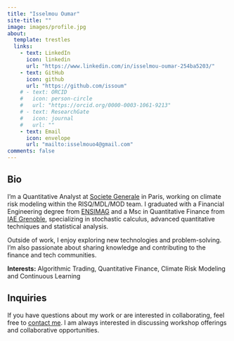 ---
title: "Isselmou Oumar"
site-title: ""
image: images/profile.jpg
about:
  template: trestles
  links:
    - text: LinkedIn
      icon: linkedin
      url: "https://www.linkedin.com/in/isselmou-oumar-254ba5203/"
    - text: GitHub
      icon: github
      url: "https://github.com/issoum"
    # - text: ORCID
    #   icon: person-circle
    #   url: "https://orcid.org/0000-0003-1061-9213"
    # - text: ResearchGate
    #   icon: journal
    #   url: ""
    - text: Email
      icon: envelope
      url: "mailto:isselmouo4@gmail.com"
comments: false
---

::: {.column-page}

## Bio
<!-- <p>I’m a <strong>Quantitative Analyst</strong> at <a href="https://www.societegenerale.com/">Societe Generale</a> in Paris, working on climate risk modeling within the RISQ/MDL/MOD team.</p>
<p>I graduated with a Financial Engineering degree from <a href="https://ensimag.grenoble-inp.fr/fr/formation/ingenieur-de-grenoble-inp-ensimag-filiere-ingenierie-pour-la-finance#page-presentation">ENSIMAG</a> and a Msc in Quantitative Finance from <a href="https://iae.grenoble-inp.fr/fr/nos-formations/master-2-finance-quantitative#page-presentation">IAE Grenoble</a>, specializing in stochastic calculus, advanced quantitative techniques and statistical analysis.</p> -->

I’m a Quantitative Analyst at [Societe Generale](https://www.societegenerale.com) in Paris, working on climate risk modeling within the RISQ/MDL/MOD team. 
I graduated with a Financial Engineering degree from [ENSIMAG](https://ensimag.grenoble-inp.fr/fr/formation/ingenieur-de-grenoble-inp-ensimag-filiere-ingenierie-pour-la-finance#page-presentation) and a Msc in Quantitative Finance from [IAE Grenoble](https://iae.grenoble-inp.fr/fr/nos-formations/master-2-finance-quantitative#page-presentation), specializing in stochastic calculus, advanced quantitative techniques and statistical analysis.

Outside of work, I enjoy exploring new technologies and problem-solving. I’m also passionate about sharing knowledge and contributing to the finance and tech communities.

**Interests:** Algorithmic Trading, Quantitative Finance, Climate Risk Modeling and Continuous Learning


## Inquiries
If you have questions about my work or are interested in collaborating, feel free to [contact me](mailto:isselmouo4@gmail.com). I am always interested in discussing workshop offerings and collaborative opportunities.

<!-- ## Mentorship
I am open to acting as a mentor to youth navigating a career in science when I have the capacity. If you are part of a group which has historically been excluded from STEM and are seeking a mentor, please [reach out via email](mailto:isselmouo4@gmail.com) with a short introduction about yourself.  -->

:::



